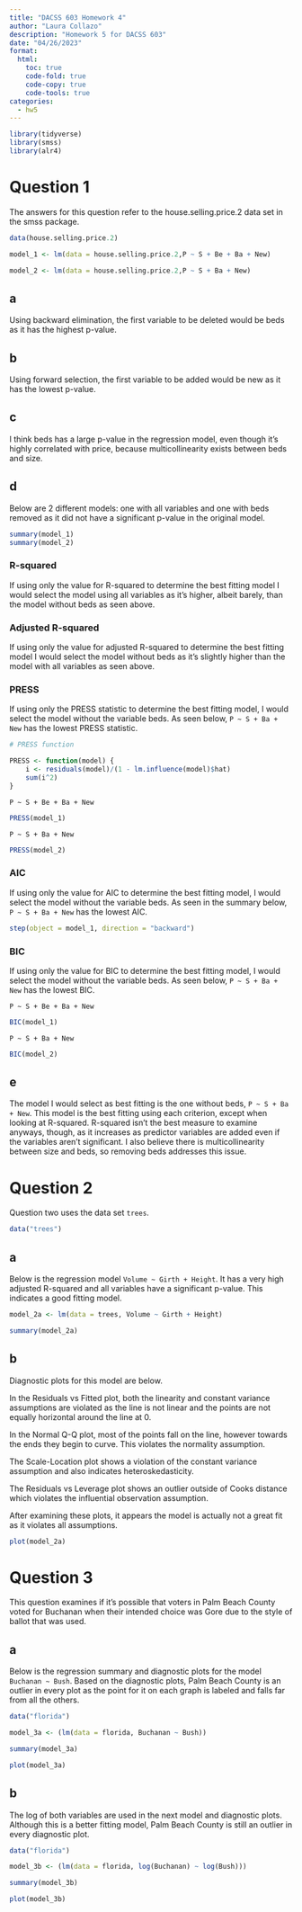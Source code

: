 ```yaml
---
title: "DACSS 603 Homework 4"
author: "Laura Collazo"
description: "Homework 5 for DACSS 603"
date: "04/26/2023"
format:
  html:
    toc: true
    code-fold: true
    code-copy: true
    code-tools: true
categories:
  - hw5
---
```


```r

library(tidyverse)
library(smss)
library(alr4)

```

# Question 1

The answers for this question refer to the house.selling.price.2 data set in the smss package.  

```r

data(house.selling.price.2)

model_1 <- lm(data = house.selling.price.2,P ~ S + Be + Ba + New)

model_2 <- lm(data = house.selling.price.2,P ~ S + Ba + New)

```


## a

Using backward elimination, the first variable to be deleted would be beds as it has the highest p-value.

## b

Using forward selection, the first variable to be added would be new as it has the lowest p-value. 

## c

I think beds has a large p-value in the regression model, even though it's highly correlated with price, because multicollinearity exists between beds and size.

## d

Below are 2 different models: one with all variables and one with beds removed as it did not have a significant p-value in the original model.

```r

summary(model_1)
summary(model_2)

```

### R-squared

If using only the value for R-squared to determine the best fitting model I would select the model using all variables as it's higher, albeit barely, than the model without beds as seen above.

### Adjusted R-squared

If using only the value for adjusted R-squared to determine the best fitting model I would select the model without beds as it's slightly higher than the model with all variables as seen above.

### PRESS

If using only the PRESS statistic to determine the best fitting model, I would select the model without the variable beds. As seen below, `P ~ S + Ba + New` has the lowest PRESS statistic. 

```r

# PRESS function

PRESS <- function(model) {
    i <- residuals(model)/(1 - lm.influence(model)$hat)
    sum(i^2)
}

```

`P ~ S + Be + Ba + New`

```r

PRESS(model_1)

```

`P ~ S + Ba + New`

```r

PRESS(model_2)

```

### AIC

If using only the value for AIC to determine the best fitting model, I would select the model without the variable beds. As seen in the summary below, `P ~ S + Ba + New` has the lowest AIC.

```r

step(object = model_1, direction = "backward")

```

### BIC

If using only the value for BIC to determine the best fitting model, I would select the model without the variable beds. As seen below, `P ~ S + Ba + New` has the lowest BIC.

`P ~ S + Be + Ba + New`

```r

BIC(model_1)

```

`P ~ S + Ba + New`

```r

BIC(model_2)

```

## e

The model I would select as best fitting is the one without beds, `P ~ S + Ba + New`. This model is the best fitting using each criterion, except when looking at R-squared. R-squared isn't the best measure to examine anyways, though, as it increases as predictor variables are added even if the variables aren't significant. I also believe there is multicollinearity between size and beds, so removing beds addresses this issue.

# Question 2

Question two uses the data set `trees`.

```r

data("trees")

```

## a

Below is the regression model `Volume ~ Girth + Height`. It has a very high adjusted R-squared and all variables have a significant p-value. This indicates a good fitting model.

```r

model_2a <- lm(data = trees, Volume ~ Girth + Height)

summary(model_2a)

```

## b

Diagnostic plots for this model are below. 

In the Residuals vs Fitted plot, both the linearity and constant variance assumptions are violated as the line is not linear and the points are not equally horizontal around the line at 0.

In the Normal Q-Q plot, most of the points fall on the line, however towards the ends they begin to curve. This violates the normality assumption. 

The Scale-Location plot shows a violation of the constant variance assumption and also indicates heteroskedasticity.

The Residuals vs Leverage plot shows an outlier outside of Cooks distance which violates the influential observation assumption.

After examining these plots, it appears the model is actually not a great fit as it violates all assumptions.  


```r

plot(model_2a)

```

# Question 3

This question examines if it's possible that voters in Palm Beach County voted for Buchanan when their intended choice was Gore due to the style of ballot that was used.

## a

Below is the regression summary and diagnostic plots for the model `Buchanan ~ Bush`. Based on the diagnostic plots, Palm Beach County is an outlier in every plot as the point for it on each graph is labeled and falls far from all the others. 

```r

data("florida")

model_3a <- (lm(data = florida, Buchanan ~ Bush))

summary(model_3a)

plot(model_3a)

```

## b

The log of both variables are used in the next model and diagnostic plots. Although this is a better fitting model, Palm Beach County is still an outlier in every diagnostic plot.

```r

data("florida")

model_3b <- (lm(data = florida, log(Buchanan) ~ log(Bush)))

summary(model_3b)

plot(model_3b)

```
